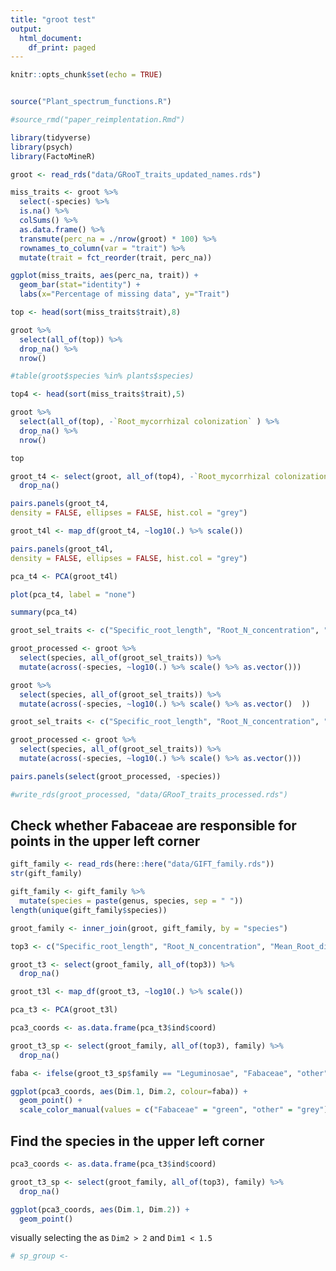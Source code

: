 ```yaml
---
title: "groot test"
output:
  html_document:
    df_print: paged
---
```


```r
knitr::opts_chunk$set(echo = TRUE)


source("Plant_spectrum_functions.R")
```

```r
#source_rmd("paper_reimplentation.Rmd")
```

```r
library(tidyverse)
library(psych)
library(FactoMineR)
```

```r
groot <- read_rds("data/GRooT_traits_updated_names.rds")
```


```r
miss_traits <- groot %>% 
  select(-species) %>% 
  is.na() %>% 
  colSums() %>% 
  as.data.frame() %>%
  transmute(perc_na = ./nrow(groot) * 100) %>% 
  rownames_to_column(var = "trait") %>% 
  mutate(trait = fct_reorder(trait, perc_na))
```

```r
ggplot(miss_traits, aes(perc_na, trait)) +
  geom_bar(stat="identity") +
  labs(x="Percentage of missing data", y="Trait")
```
```r
top <- head(sort(miss_traits$trait),8)
```
```r
groot %>% 
  select(all_of(top)) %>% 
  drop_na() %>% 
  nrow()
```
```r
#table(groot$species %in% plants$species)
```

```r
top4 <- head(sort(miss_traits$trait),5)
```
```r
groot %>% 
  select(all_of(top), -`Root_mycorrhizal colonization` ) %>% 
  drop_na() %>% 
  nrow()
```
```r
top
```

```r
groot_t4 <- select(groot, all_of(top4), -`Root_mycorrhizal colonization` ) %>% 
  drop_na()
```

```r
pairs.panels(groot_t4,
density = FALSE, ellipses = FALSE, hist.col = "grey")
```

```r
groot_t4l <- map_df(groot_t4, ~log10(.) %>% scale())
```
```r
pairs.panels(groot_t4l,
density = FALSE, ellipses = FALSE, hist.col = "grey")
```


```r
pca_t4 <- PCA(groot_t4l)
```
```r
plot(pca_t4, label = "none")
```


```r
summary(pca_t4)
```


```r
groot_sel_traits <- c("Specific_root_length", "Root_N_concentration", "Mean_Root_diameter", "Root_tissue_density")

groot_processed <- groot %>% 
  select(species, all_of(groot_sel_traits)) %>% 
  mutate(across(-species, ~log10(.) %>% scale() %>% as.vector()))

groot %>% 
  select(species, all_of(groot_sel_traits)) %>% 
  mutate(across(-species, ~log10(.) %>% scale() %>% as.vector()  ))
```


```r
groot_sel_traits <- c("Specific_root_length", "Root_N_concentration", "Mean_Root_diameter")

groot_processed <- groot %>% 
  select(species, all_of(groot_sel_traits)) %>% 
  mutate(across(-species, ~log10(.) %>% scale() %>% as.vector()))
```


```r
pairs.panels(select(groot_processed, -species))
```

```r
#write_rds(groot_processed, "data/GRooT_traits_processed.rds")
```



## Check whether Fabaceae are responsible for points in the upper left corner

```r
gift_family <- read_rds(here::here("data/GIFT_family.rds"))
str(gift_family)
```

```r
gift_family <- gift_family %>%
  mutate(species = paste(genus, species, sep = " "))
length(unique(gift_family$species))
```

```r
groot_family <- inner_join(groot, gift_family, by = "species")

top3 <- c("Specific_root_length", "Root_N_concentration", "Mean_Root_diameter", "Root_tissue_density")

groot_t3 <- select(groot_family, all_of(top3)) %>%
  drop_na()

groot_t3l <- map_df(groot_t3, ~log10(.) %>% scale())

pca_t3 <- PCA(groot_t3l)
```


```r
pca3_coords <- as.data.frame(pca_t3$ind$coord)

groot_t3_sp <- select(groot_family, all_of(top3), family) %>%
  drop_na()

faba <- ifelse(groot_t3_sp$family == "Leguminosae", "Fabaceae", "other")

ggplot(pca3_coords, aes(Dim.1, Dim.2, colour=faba)) +
  geom_point() +
  scale_color_manual(values = c("Fabaceae" = "green", "other" = "grey"))
```
## Find the species in the upper left corner

```r
pca3_coords <- as.data.frame(pca_t3$ind$coord)

groot_t3_sp <- select(groot_family, all_of(top3), family) %>%
  drop_na()

ggplot(pca3_coords, aes(Dim.1, Dim.2)) +
  geom_point()
```
visually selecting the as `Dim2 > 2` and `Dim1 < 1.5`

```r
# sp_group <-
```

